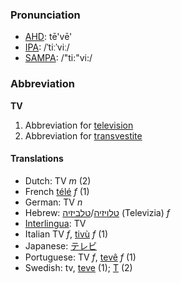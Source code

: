 ===Pronunciation===
*[[w:AHD|AHD]]: tē'vē'
*[[w:IPA|IPA]]: /ˈtiːˈviː/
*[[w:SAMPA|SAMPA]]: /"ti:"vi:/

===Abbreviation===
'''TV'''

#Abbreviation for [[television]]
#Abbreviation for [[transvestite]]

====Translations====
*Dutch: TV ''m'' (2)
*French [[télé]] ''f'' (1)
*German: TV ''n''
*Hebrew: [[טלויזיה]]/[[טלביזיה]] (Televizia) ''f''
*[[Interlingua]]: TV
*Italian TV ''f'', [[tivù]] ''f'' (1)
*Japanese: [[テレビ]]
*Portuguese: TV ''f'', [[tevê]] ''f'' (1)
*Swedish: tv, [[teve]] (1); [[T]] (2)